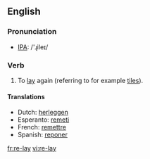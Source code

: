 ==English==
=== Pronunciation ===
*[[w:IPA|IPA]]: /'ɻileɪ/

=== Verb ===
{{irregverb|'''to re-lay'''|'''[[re-lays]]'''|'''[[re-laid]]'''|'''[[re-laid]]'''|'''[[re-laying]]'''}}

# To [[lay]] again (referring to for example [[tile]]s).

==== Translations ====
*Dutch: [[herleggen]]
*Esperanto: [[remeti]]
*French: [[remettre]]
*Spanish: [[reponer]]

[[fr:re-lay]]
[[vi:re-lay]]